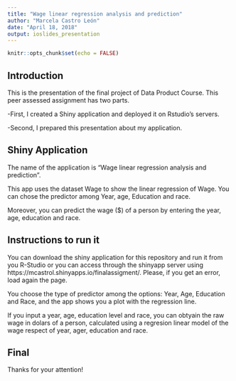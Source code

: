```yaml
---
title: "Wage linear regression analysis and prediction"
author: "Marcela Castro León"
date: "April 18, 2018"
output: ioslides_presentation
---
```


```r
knitr::opts_chunk$set(echo = FALSE)
```

## Introduction 

This is the presentation of the final project of Data Product Course. 
This peer assessed assignment has two parts. 

-First, I created a Shiny application and deployed it on Rstudio's servers. 

-Second, I prepared this presentation about my application.

## Shiny Application

The name of the application is "Wage linear regression analysis and prediction".

This app uses the dataset Wage to show the linear regression of Wage. You can chose 
the predictor among Year, age, Education and race.

Moreover, you can predict the wage ($) of a person by entering the year, age, education and race.


## Instructions to run it 

You can download the shiny application for this repository and run it from you R-Studio or you can
access through the shinyapp server using https://mcastrol.shinyapps.io/finalassigment/.
Please, if you get an error, load again the page.

You choose the type of predictor among the options: Year, Age, Education and Race, and the app shows you a plot with the regression line.

If you input a year, age, education level and race, you can obtyain the raw wage in dolars of a person, 
calculated using a regresion linear model of the wage respect of year, ager, education and race.

## Final

Thanks for your attention!



